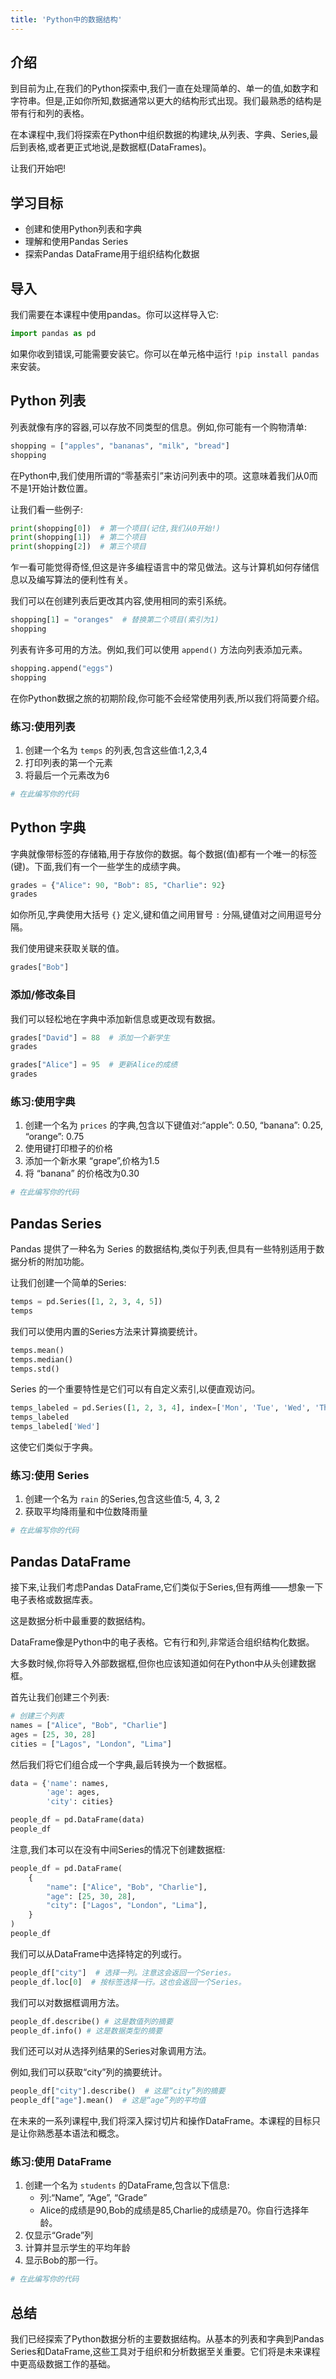 ```yaml
---
title: 'Python中的数据结构'
---
```


## 介绍

到目前为止,在我们的Python探索中,我们一直在处理简单的、单一的值,如数字和字符串。但是,正如你所知,数据通常以更大的结构形式出现。我们最熟悉的结构是带有行和列的表格。

在本课程中,我们将探索在Python中组织数据的构建块,从列表、字典、Series,最后到表格,或者更正式地说,是数据框(DataFrames)。

让我们开始吧!

## 学习目标

- 创建和使用Python列表和字典
- 理解和使用Pandas Series
- 探索Pandas DataFrame用于组织结构化数据

## 导入

我们需要在本课程中使用pandas。你可以这样导入它:

```python
import pandas as pd
```

如果你收到错误,可能需要安装它。你可以在单元格中运行 `!pip install pandas` 来安装。

## Python 列表

列表就像有序的容器,可以存放不同类型的信息。例如,你可能有一个购物清单:

```python
shopping = ["apples", "bananas", "milk", "bread"] 
shopping
```

在Python中,我们使用所谓的“零基索引”来访问列表中的项。这意味着我们从0而不是1开始计数位置。

让我们看一些例子:

```python
print(shopping[0])  # 第一个项目(记住,我们从0开始!)
print(shopping[1])  # 第二个项目
print(shopping[2])  # 第三个项目
```

乍一看可能觉得奇怪,但这是许多编程语言中的常见做法。这与计算机如何存储信息以及编写算法的便利性有关。

我们可以在创建列表后更改其内容,使用相同的索引系统。

```python
shopping[1] = "oranges"  # 替换第二个项目(索引为1)
shopping
```

列表有许多可用的方法。例如,我们可以使用 `append()` 方法向列表添加元素。

```python
shopping.append("eggs")
shopping
```

在你Python数据之旅的初期阶段,你可能不会经常使用列表,所以我们将简要介绍。

::: {.callout-tip title='练习'}
### 练习:使用列表

1. 创建一个名为 `temps` 的列表,包含这些值:1,2,3,4
2. 打印列表的第一个元素
3. 将最后一个元素改为6

```python
# 在此编写你的代码
```
:::

## Python 字典

字典就像带标签的存储箱,用于存放你的数据。每个数据(值)都有一个唯一的标签(键)。下面,我们有一个一些学生的成绩字典。

```python
grades = {"Alice": 90, "Bob": 85, "Charlie": 92}
grades
```

如你所见,字典使用大括号 `{}` 定义,键和值之间用冒号 `:` 分隔,键值对之间用逗号分隔。

我们使用键来获取关联的值。

```python
grades["Bob"]
```

### 添加/修改条目

我们可以轻松地在字典中添加新信息或更改现有数据。

```python
grades["David"] = 88  # 添加一个新学生
grades
```

```python
grades["Alice"] = 95  # 更新Alice的成绩
grades
```

::: {.callout-tip title='练习'}
### 练习:使用字典

1. 创建一个名为 `prices` 的字典,包含以下键值对:"apple": 0.50, "banana": 0.25, "orange": 0.75
2. 使用键打印橙子的价格
3. 添加一个新水果 "grape",价格为1.5
4. 将 "banana" 的价格改为0.30

```python
# 在此编写你的代码
```
:::

## Pandas Series

Pandas 提供了一种名为 Series 的数据结构,类似于列表,但具有一些特别适用于数据分析的附加功能。

让我们创建一个简单的Series:

```python
temps = pd.Series([1, 2, 3, 4, 5])
temps
```

我们可以使用内置的Series方法来计算摘要统计。

```python
temps.mean()
temps.median()
temps.std()
```

Series 的一个重要特性是它们可以有自定义索引,以便直观访问。

```python
temps_labeled = pd.Series([1, 2, 3, 4], index=['Mon', 'Tue', 'Wed', 'Thu'])
temps_labeled
temps_labeled['Wed']
```

这使它们类似于字典。

::: {.callout-tip title='练习'}
### 练习:使用 Series

1. 创建一个名为 `rain` 的Series,包含这些值:5, 4, 3, 2
2. 获取平均降雨量和中位数降雨量

```python
# 在此编写你的代码
```
:::

## Pandas DataFrame

接下来,让我们考虑Pandas DataFrame,它们类似于Series,但有两维——想象一下电子表格或数据库表。

这是数据分析中最重要的数据结构。

DataFrame像是Python中的电子表格。它有行和列,非常适合组织结构化数据。

大多数时候,你将导入外部数据框,但你也应该知道如何在Python中从头创建数据框。

首先让我们创建三个列表:

```python
# 创建三个列表
names = ["Alice", "Bob", "Charlie"]
ages = [25, 30, 28]
cities = ["Lagos", "London", "Lima"]
```

然后我们将它们组合成一个字典,最后转换为一个数据框。

```python
data = {'name': names,
        'age': ages,
        'city': cities}

people_df = pd.DataFrame(data)
people_df
```

注意,我们本可以在没有中间Series的情况下创建数据框:

```python
people_df = pd.DataFrame(
    {
        "name": ["Alice", "Bob", "Charlie"],
        "age": [25, 30, 28],
        "city": ["Lagos", "London", "Lima"],
    }
)
people_df
```

我们可以从DataFrame中选择特定的列或行。

```python
people_df["city"]  # 选择一列。注意这会返回一个Series。
people_df.loc[0]  # 按标签选择一行。这也会返回一个Series。
```

我们可以对数据框调用方法。

```python
people_df.describe() # 这是数值列的摘要
people_df.info() # 这是数据类型的摘要
```

我们还可以对从选择列结果的Series对象调用方法。

例如,我们可以获取“city”列的摘要统计。

```python
people_df["city"].describe()  # 这是“city”列的摘要
people_df["age"].mean()  # 这是“age”列的平均值
```

在未来的一系列课程中,我们将深入探讨切片和操作DataFrame。本课程的目标只是让你熟悉基本语法和概念。

::: {.callout-tip title='练习'}
### 练习:使用 DataFrame

1. 创建一个名为 `students` 的DataFrame,包含以下信息:
   - 列:"Name", "Age", "Grade"
   - Alice的成绩是90,Bob的成绩是85,Charlie的成绩是70。你自行选择年龄。
2. 仅显示“Grade”列
3. 计算并显示学生的平均年龄
4. 显示Bob的那一行。

```python
# 在此编写你的代码
```

:::

## 总结

我们已经探索了Python数据分析的主要数据结构。从基本的列表和字典到Pandas Series和DataFrame,这些工具对于组织和分析数据至关重要。它们将是未来课程中更高级数据工作的基础。
